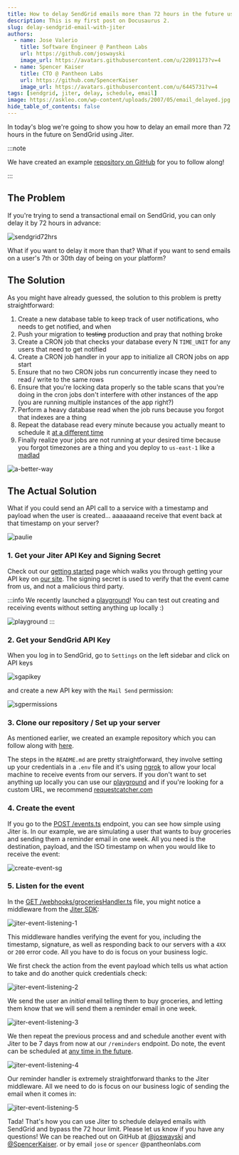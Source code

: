 ```yaml
---
title: How to delay SendGrid emails more than 72 hours in the future using Jiter
description: This is my first post on Docusaurus 2.
slug: delay-sendgrid-email-with-jiter
authors:
  - name: Jose Valerio
    title: Software Engineer @ Pantheon Labs
    url: https://github.com/joswayski
    image_url: https://avatars.githubusercontent.com/u/22891173?v=4
  - name: Spencer Kaiser
    title: CTO @ Pantheon Labs
    url: https://github.com/SpencerKaiser
    image_url: https://avatars.githubusercontent.com/u/6445731?v=4
tags: [sendgrid, jiter, delay, schedule, email]
image: https://askleo.com/wp-content/uploads/2007/05/email_delayed.jpg # TODO replace
hide_table_of_contents: false
---
```


In today's blog we're going to show you how to delay an email more than 72 hours in the future on SendGrid using Jiter.

<!--truncate-->

:::note

We have created an example [repository on GitHub](https://github.com/SpencerKaiser/Jiter-Sendgrid-Example) for you to follow along!

:::

## The Problem

If you're trying to send a transactional email on SendGrid, you can only delay it by 72 hours in advance:

![sendgrid72hrs](../static/img/sendgrid72hrs.png)

What if you want to delay it more than that? What if you want to send emails on a user's 7th or 30th day of being on your platform?

## The Solution

As you might have already guessed, the solution to this problem is pretty straightforward:

1. Create a new database table to keep track of user notifications, who needs to get notified, and when
2. Push your migration to ~~testing~~ production and pray that nothing broke
3. Create a CRON job that checks your database every N `TIME_UNIT` for any users that need to get notified
4. Create a CRON job handler in your app to initialize all CRON jobs on app start
5. Ensure that no two CRON jobs run concurrently incase they need to read / write to the same rows
6. Ensure that you're locking data properly so the table scans that you're doing in the cron jobs don't interfere with other instances of the app (you are running multiple instances of the app right?)
7. Perform a heavy database read when the job runs because you forgot that indexes are a thing
8. Repeat the database read every minute because you actually meant to schedule it [at a different time](https://crontab.guru/)
9. Finally realize your jobs are not running at your desired time because you forgot timezones are a thing and you deploy to `us-east-1` like a [madlad](https://www.lastweekinaws.com/blog/lessons-in-trust-from-us-east-1/)

![a-better-way](../static/img/joey-better-way.gif)

## The Actual Solution

What if you could send an API call to a service with a timestamp and payload when the user is created... aaaaaaand receive that event back at that timestamp on your server?

![paulie](../static//img/paulie.png)

### 1. Get your Jiter API Key and Signing Secret

Check out our [getting started](/getting-started) page which walks you through getting your API key on [our site](https://jiter.dev/).
The signing secret is used to verify that the event came from us, and not a malicious third party.

:::info
We recently launched a [playground](https://jiter.dev/)! You can test out creating and receiving events without setting anything up locally :)

![playground](../static/img//playground.png)
:::

### 2. Get your SendGrid API Key

When you log in to SendGrid, go to `Settings` on the left sidebar and click on API keys

![sgapikey](../static/img/api-keys-tab.png)

and create a new API key with the `Mail Send` permission:

![sgpermissions](../static/img/sg-permissions.png)

### 3. Clone our repository / Set up your server

As mentioned earlier, we created an example repository which you can follow along with [here](https://github.com/SpencerKaiser/Jiter-Sendgrid-Example).

The steps in the `README.md` are pretty straightforward, they involve setting up your credentials in a `.env` file and it's using [ngrok](https://ngrok.com/) to allow your local machine to receive events from our servers.
If you don't want to set anything up locally you can use our [playground](https://app.jiter.dev/) and if you're looking for a custom URL, we recommend [requestcatcher.com](https://requestcatcher.com/)

### 4. Create the event

If you go to the [POST /events.ts](https://github.com/SpencerKaiser/Jiter-Sendgrid-Example/blob/main/src/api/events/post.ts) endpoint, you can see how simple using Jiter is. In our example, we are simulating a user that wants to buy groceries and sending them a reminder email in one week. All you need is the destination, payload, and the ISO timestamp on when you would like to receive the event:

![create-event-sg](../static/img/create-event-sg.png)

### 5. Listen for the event

In the [GET /webhooks/groceriesHandler.ts](https://github.com/SpencerKaiser/Jiter-Sendgrid-Example/blob/main/src/api/webhooks/groceriesHandler.ts) file, you might notice a middleware from the [Jiter SDK](https://www.npmjs.com/package/@jiter/node):

![jiter-event-listening-1](../static/img/event-listening-pt1.png)

This middleware handles verifying the event for you, including the timestamp, signature, as well as responding back to our servers with a `4XX` or `200` error code. All you have to do is focus on your business logic.

We first check the action from the event payload which tells us what action to take and do another quick credentials check:

![jiter-event-listening-2](../static/img/event-listening-pt2.png)

We send the user an _initial_ email telling them to buy groceries, and letting them know that we will send them a reminder email in one week.

![jiter-event-listening-3](../static/img/event-listening-pt3.png)

We then repeat the previous process and and schedule another event with Jiter to be 7 days from now at our `/reminders` endpoint. Do note, the event can be scheduled at [any time in the future](https://docs.jiter.dev/create-an-event).

![jiter-event-listening-4](../static/img/event-listening-pt4.png)

Our reminder handler is extremely straightforward thanks to the Jiter middleware. All we need to do is focus on our business logic of sending the email when it comes in:

![jiter-event-listening-5](../static/img/event-listening-pt5.png)

Tada! That's how you can use Jiter to schedule delayed emails with SendGrid and bypass the 72 hour limit. Please let us know if you have any questions! We can be reached out on GitHub at [@joswayski](https://github.com/joswayski) and [@SpencerKaiser](https://github.com/SpencerKaiser).
or by email `jose` or `spencer` @pantheonlabs.com
